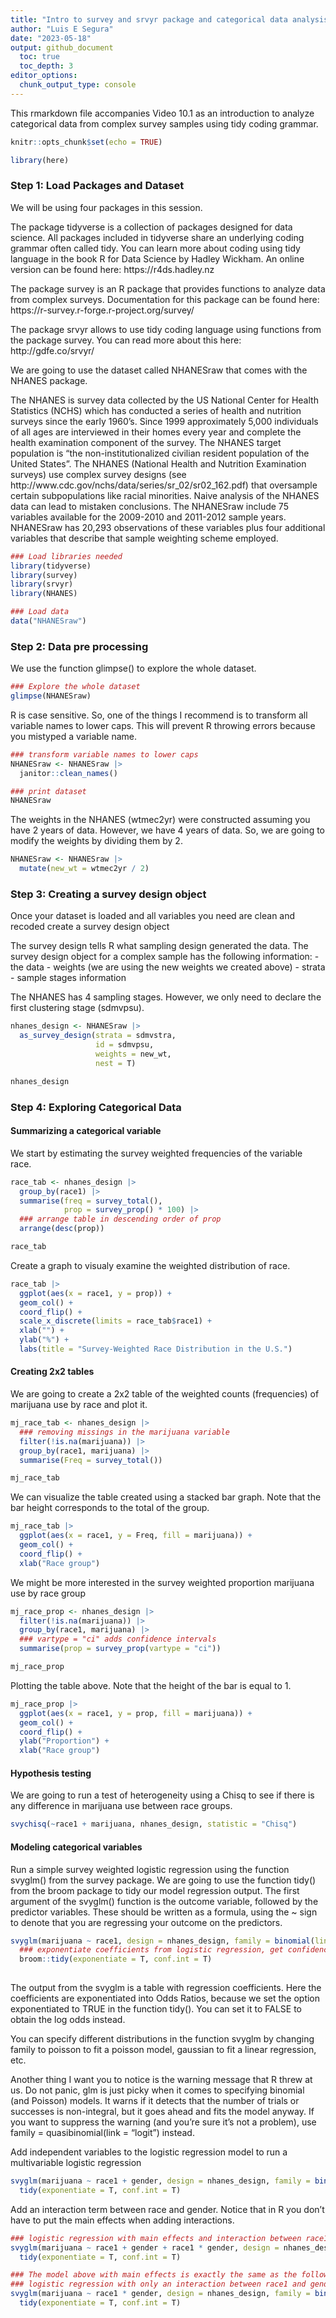 ```yaml
---
title: "Intro to survey and srvyr package and categorical data analysis in tidy R"
author: "Luis E Segura"
date: "2023-05-18"
output: github_document
  toc: true
  toc_depth: 3
editor_options: 
  chunk_output_type: console
---
```


This rmarkdown file accompanies Video 10.1 as an introduction to analyze categorical data from complex survey samples using tidy coding grammar.

```r
knitr::opts_chunk$set(echo = TRUE)

library(here)
```

### Step 1: Load Packages and Dataset
We will be using four packages in this session. 

The package tidyverse is a collection of packages designed for data science. All packages included in tidyverse share an underlying coding grammar often called tidy. You can learn more about coding using tidy language in the book R for Data Science by Hadley Wickham. An online version can be found here: https://r4ds.hadley.nz

The package survey is an R package that provides functions to analyze data from complex surveys. Documentation for this package can be found here: https://r-survey.r-forge.r-project.org/survey/

The package srvyr allows to use tidy coding language using functions from the package survey. You can read more about this here: http://gdfe.co/srvyr/ 

We are going to use the dataset called NHANESraw that comes with the NHANES package. 

The NHANES is survey data collected by the US National Center for Health Statistics (NCHS) which has conducted a series of health and nutrition surveys since the early 1960’s. Since 1999 approximately 5,000 individuals of all ages are interviewed in their homes every year and complete the health examination component of the survey. The NHANES target population is "the non-institutionalized civilian resident population of the United States". The NHANES (National Health and Nutrition Examination surveys) use complex survey designs (see http://www.cdc.gov/nchs/data/series/sr_02/sr02_162.pdf) that oversample certain subpopulations like racial minorities. Naive analysis of the NHANES data can lead to mistaken conclusions. 
The NHANESraw include 75 variables available for the 2009-2010 and 2011-2012 sample years. NHANESraw has 20,293 observations of these variables plus four additional variables that describe that sample weighting scheme employed.

```r
### Load libraries needed
library(tidyverse)
library(survey)
library(srvyr)
library(NHANES)

### Load data
data("NHANESraw")
```

### Step 2: Data pre processing
We use the function glimpse() to explore the whole dataset. 

```r
### Explore the whole dataset
glimpse(NHANESraw)

```

R is case sensitive. So, one of the things I recommend is to transform all variable names to lower caps. This will prevent R throwing errors because you mistyped a variable name.

```r
### transform variable names to lower caps
NHANESraw <- NHANESraw |>
  janitor::clean_names()

### print dataset
NHANESraw

```

The weights in the NHANES (wtmec2yr) were constructed assuming you have 2 years of data. However, we have 4 years of data. So, we are going to modify the weights by dividing them by 2.

```r
NHANESraw <- NHANESraw |> 
  mutate(new_wt = wtmec2yr / 2)

```

### Step 3: Creating a survey design object 

Once your dataset is loaded and all variables you need are clean and recoded create a survey design object

The survey design tells R what sampling design generated the data.
The survey design object for a complex sample has the following information:
- the data
- weights (we are using the new weights we created above) 
- strata
- sample stages information

The NHANES has 4 sampling stages. However, we only need to declare the first clustering stage (sdmvpsu).

```r
nhanes_design <- NHANESraw |> 
  as_survey_design(strata = sdmvstra, 
                   id = sdmvpsu, 
                   weights = new_wt, 
                   nest = T)

nhanes_design

```

### Step 4: Exploring Categorical Data

#### Summarizing a categorical variable

We start by estimating the survey weighted frequencies of the variable race.
```r
race_tab <- nhanes_design |> 
  group_by(race1) |>
  summarise(freq = survey_total(), 
            prop = survey_prop() * 100) |>
  ### arrange table in descending order of prop
  arrange(desc(prop))

race_tab
```

Create a graph to visualy examine the weighted distribution of race.
```r
race_tab |>
  ggplot(aes(x = race1, y = prop)) + 
  geom_col() + 
  coord_flip() +
  scale_x_discrete(limits = race_tab$race1) + 
  xlab("") +
  ylab("%") +
  labs(title = "Survey-Weighted Race Distribution in the U.S.")
```


#### Creating 2x2 tables
We are going to create a 2x2 table of the weighted counts (frequencies) of marijuana use by race and plot it.
```r
mj_race_tab <- nhanes_design |>
  ### removing missings in the marijuana variable
  filter(!is.na(marijuana)) |>
  group_by(race1, marijuana) |>
  summarise(Freq = survey_total())

mj_race_tab
```


We can visualize the table created using a stacked bar graph. Note that the bar height corresponds to the total of the group.
```r
mj_race_tab |> 
  ggplot(aes(x = race1, y = Freq, fill = marijuana)) +
  geom_col() + 
  coord_flip() + 
  xlab("Race group")
```

We might be more interested in the survey weighted proportion marijuana use by race group
```r
mj_race_prop <- nhanes_design |>
  filter(!is.na(marijuana)) |>
  group_by(race1, marijuana) |>
  ### vartype = "ci" adds confidence intervals
  summarise(prop = survey_prop(vartype = "ci"))

mj_race_prop
```


Plotting the table above. Note that the height of the bar is equal to 1.
```r
mj_race_prop |> 
  ggplot(aes(x = race1, y = prop, fill = marijuana)) + 
  geom_col() + 
  coord_flip() +
  ylab("Proportion") + 
  xlab("Race group")

```

#### Hypothesis testing
We are going to run a test of heterogeneity using a Chisq to see if there is any difference in marijuana use between race groups.
```r
svychisq(~race1 + marijuana, nhanes_design, statistic = "Chisq")

```

#### Modeling categorical variables 
Run a simple survey weighted logistic regression using the function svyglm() from the survey package. We are going to use the function tidy() from the broom package to tidy our model regression output. The first argument of the svyglm() function is the outcome variable, followed by the predictor variables. These should be written as a formula, using the ~ sign to denote that you are regressing your outcome on the predictors.

```r
svyglm(marijuana ~ race1, design = nhanes_design, family = binomial(link = "logit")) |>
  ### exponentiate coefficients from logistic regression, get confidence intervals
  broom::tidy(exponentiate = T, conf.int = T)
  
```

The output from the svyglm is a table with regression coefficients. Here the coefficients are exponentiated into Odds Ratios, because we set the option exponentiated to TRUE in the function tidy(). You can set it to FALSE to obtain the log odds instead. 

You can specify different distributions in the function svyglm by changing family to poisson to fit a poisson model, gaussian to fit a linear regression, etc. 

Another thing I want you to notice is the warning message that R threw at us. Do not panic, glm is just picky when it comes to specifying binomial (and Poisson) models. It warns if it detects that the number of trials or successes is non-integral, but it goes ahead and fits the model anyway. If you want to suppress the warning (and you're sure it's not a problem), use family = quasibinomial(link = "logit") instead.

Add independent variables to the logistic regression model to run a multivariable logistic regression
```r
svyglm(marijuana ~ race1 + gender, design = nhanes_design, family = binomial(link = "logit")) |>
  tidy(exponentiate = T, conf.int = T)
```

Add an interaction term between race and gender. Notice that in R you don't have to put the main effects when adding interactions.
```r
### logistic regression with main effects and interaction between race1 and gender (race1 * gender)
svyglm(marijuana ~ race1 + gender + race1 * gender, design = nhanes_design, family = binomial(link = "logit")) |>
  tidy(exponentiate = T, conf.int = T)

### The model above with main effects is exactly the same as the following model with just the interaction term (without the main effects)
### logistic regression with only an interaction between race1 and gender (race1 * gender)
svyglm(marijuana ~ race1 * gender, design = nhanes_design, family = binomial(link = "logit")) |>
  tidy(exponentiate = T, conf.int = T)
```